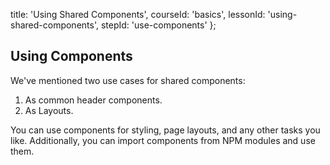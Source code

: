 
  title: 'Using Shared Components',
  courseId: 'basics',
  lessonId: 'using-shared-components',
  stepId: 'use-components'
};

## Using Components

We've mentioned two use cases for shared components:

1. As common header components.
2. As Layouts.

You can use components for styling, page layouts, and any other tasks you like. Additionally, you can import components from NPM modules and use them.

